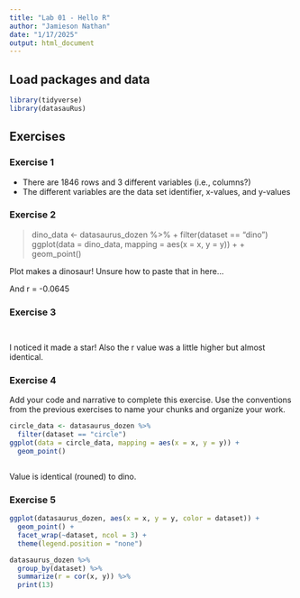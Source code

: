 ```yaml
---
title: "Lab 01 - Hello R"
author: "Jamieson Nathan"
date: "1/17/2025"
output: html_document
---
```


## Load packages and data

```r
library(tidyverse) 
library(datasauRus)
```

## Exercises

### Exercise 1

- There are 1846 rows and 3 different variables (i.e., columns?) 
- The different variables are the data set identifier, x-values, and y-values

### Exercise 2

> dino_data <- datasaurus_dozen %>%
+     filter(dataset == "dino")
> ggplot(data = dino_data, mapping = aes(x = x, y = y)) +
+     geom_point()

Plot makes a dinosaur! Unsure how to paste that in here...

And r = -0.0645

### Exercise 3


```r

```

```r

```
I noticed it made a star! Also the r value was a little higher but almost identical. 


### Exercise 4

Add your code and narrative to complete this exercise. Use the conventions from the previous exercises to name your chunks and organize your work.

```r

circle_data <- datasaurus_dozen %>%
  filter(dataset == "circle")
ggplot(data = circle_data, mapping = aes(x = x, y = y)) +
  geom_point()

```

```r


```
Value is identical (rouned) to dino. 

### Exercise 5

```r

ggplot(datasaurus_dozen, aes(x = x, y = y, color = dataset)) +
  geom_point() +
  facet_wrap(~dataset, ncol = 3) +
  theme(legend.position = "none")

```
```r

datasaurus_dozen %>%
  group_by(dataset) %>%
  summarize(r = cor(x, y)) %>%
  print(13)

```


